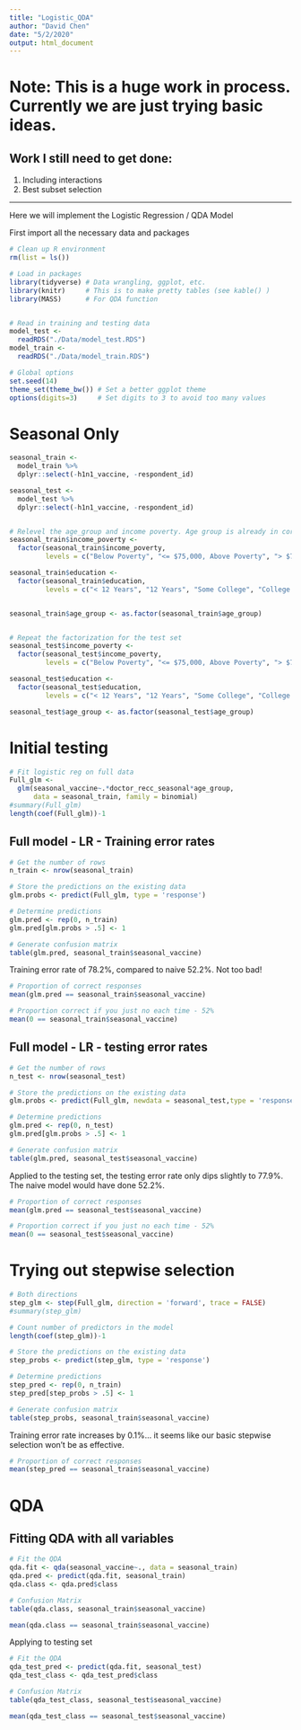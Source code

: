 ```yaml
---
title: "Logistic_QDA"
author: "David Chen"
date: "5/2/2020"
output: html_document
---
```



# Note: This is a huge work in process. Currently we are just trying basic ideas. 


## Work I still need to get done:

1. Including interactions
2. Best subset selection




---




Here we will implement the Logistic Regression / QDA Model

First import all the necessary data and packages

```r
# Clean up R environment
rm(list = ls())

# Load in packages
library(tidyverse) # Data wrangling, ggplot, etc.
library(knitr)     # This is to make pretty tables (see kable() )
library(MASS)      # For QDA function 


# Read in training and testing data
model_test <- 
  readRDS("./Data/model_test.RDS") 
model_train <- 
  readRDS("./Data/model_train.RDS")

# Global options
set.seed(14)
theme_set(theme_bw()) # Set a better ggplot theme
options(digits=3)     # Set digits to 3 to avoid too many values
```


# Seasonal Only
```r
seasonal_train <- 
  model_train %>%
  dplyr::select(-h1n1_vaccine, -respondent_id)

seasonal_test <-
  model_test %>%
  dplyr::select(-h1n1_vaccine, -respondent_id)


# Relevel the age_group and income poverty. Age group is already in correct order
seasonal_train$income_poverty <- 
  factor(seasonal_train$income_poverty, 
         levels = c("Below Poverty", "<= $75,000, Above Poverty", "> $75,000"))

seasonal_train$education <- 
  factor(seasonal_train$education, 
         levels = c("< 12 Years", "12 Years", "Some College", "College Graduate"))


seasonal_train$age_group <- as.factor(seasonal_train$age_group)


# Repeat the factorization for the test set
seasonal_test$income_poverty <- 
  factor(seasonal_test$income_poverty, 
         levels = c("Below Poverty", "<= $75,000, Above Poverty", "> $75,000"))

seasonal_test$education <- 
  factor(seasonal_test$education, 
         levels = c("< 12 Years", "12 Years", "Some College", "College Graduate"))

seasonal_test$age_group <- as.factor(seasonal_test$age_group)

```


# Initial testing

```r
# Fit logistic reg on full data
Full_glm <- 
  glm(seasonal_vaccine~.*doctor_recc_seasonal*age_group, 
      data = seasonal_train, family = binomial)
#summary(Full_glm)
length(coef(Full_glm))-1
```


## Full model - LR - Training error rates

```r
# Get the number of rows
n_train <- nrow(seasonal_train)

# Store the predictions on the existing data
glm.probs <- predict(Full_glm, type = 'response')

# Determine predictions
glm.pred <- rep(0, n_train)
glm.pred[glm.probs > .5] <- 1

# Generate confusion matrix
table(glm.pred, seasonal_train$seasonal_vaccine)
```

Training error rate of 78.2%, compared to naive 52.2%. Not too bad!

```r
# Proportion of correct responses
mean(glm.pred == seasonal_train$seasonal_vaccine)

# Proportion correct if you just no each time - 52%
mean(0 == seasonal_train$seasonal_vaccine)

```

## Full model - LR -  testing error rates


```r
# Get the number of rows
n_test <- nrow(seasonal_test)

# Store the predictions on the existing data
glm.probs <- predict(Full_glm, newdata = seasonal_test,type = 'response')

# Determine predictions
glm.pred <- rep(0, n_test)
glm.pred[glm.probs > .5] <- 1

# Generate confusion matrix
table(glm.pred, seasonal_test$seasonal_vaccine)
```


Applied to the testing set, the testing error rate only dips slightly to 77.9%. The naive model would have done 52.2%. 
```r
# Proportion of correct responses
mean(glm.pred == seasonal_test$seasonal_vaccine)

# Proportion correct if you just no each time - 52%
mean(0 == seasonal_test$seasonal_vaccine)
```



############################

# Trying out stepwise selection

```r
# Both directions
step_glm <- step(Full_glm, direction = 'forward', trace = FALSE)
#summary(step_glm)

# Count number of predictors in the model
length(coef(step_glm))-1
```

```r
# Store the predictions on the existing data
step_probs <- predict(step_glm, type = 'response')

# Determine predictions
step_pred <- rep(0, n_train)
step_pred[step_probs > .5] <- 1

# Generate confusion matrix
table(step_probs, seasonal_train$seasonal_vaccine)
```

Training error rate increases by 0.1%... it seems like our basic stepwise selection won't be as effective.

```r
# Proportion of correct responses
mean(step_pred == seasonal_train$seasonal_vaccine)
```





###########################################################################


# QDA

## Fitting QDA with all variables
```r
# Fit the QDA
qda.fit <- qda(seasonal_vaccine~., data = seasonal_train)
qda.pred <- predict(qda.fit, seasonal_train)
qda.class <- qda.pred$class

# Confusion Matrix
table(qda.class, seasonal_train$seasonal_vaccine)
```

```r
mean(qda.class == seasonal_train$seasonal_vaccine)
```

Applying to testing set
```r
# Fit the QDA
qda_test_pred <- predict(qda.fit, seasonal_test)
qda_test_class <- qda_test_pred$class

# Confusion Matrix
table(qda_test_class, seasonal_test$seasonal_vaccine)
```

```r
mean(qda_test_class == seasonal_test$seasonal_vaccine)
```
















